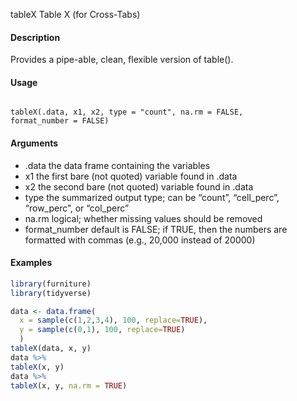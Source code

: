 tableX
Table X (for Cross-Tabs)

#### Description

Provides a pipe-able, clean, flexible version of table().

#### Usage
<pre><code>
tableX(.data, x1, x2, type = "count", na.rm = FALSE,
format_number = FALSE)
</code></pre>

#### Arguments
* .data the data frame containing the variables
* x1 the first bare (not quoted) variable found in .data
* x2 the second bare (not quoted) variable found in .data
* type the summarized output type; can be "count", "cell_perc", "row_perc", or "col_perc"
* na.rm logical; whether missing values should be removed
* format_number default is FALSE; if TRUE, then the numbers are formatted with commas (e.g., 20,000 instead of 20000)

#### Examples
```r
library(furniture)
library(tidyverse)

data <- data.frame(
  x = sample(c(1,2,3,4), 100, replace=TRUE),
  y = sample(c(0,1), 100, replace=TRUE)
  )
tableX(data, x, y)
data %>%
tableX(x, y)
data %>%
tableX(x, y, na.rm = TRUE)

``` 
